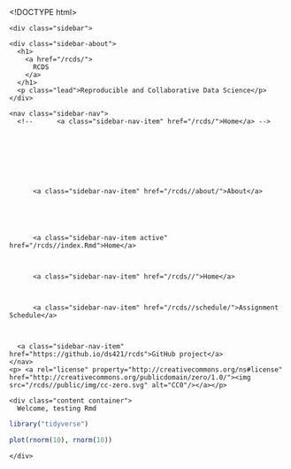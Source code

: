 <!DOCTYPE html>
<html lang="en-us">

  <head>
  <link href="http://gmpg.org/xfn/11" rel="profile">
  <meta http-equiv="X-UA-Compatible" content="IE=edge">
  <meta http-equiv="content-type" content="text/html; charset=utf-8">

  <!-- Enable responsiveness on mobile devices-->
  <meta name="viewport" content="width=device-width, initial-scale=1.0, maximum-scale=1">

  <title>
    
      RCDS &middot; Environment and Society: Data Sciences for the 21st Century
    
  </title>

  <!-- CSS -->
  <link rel="stylesheet" href="/rcds//public/css/poole.css">
  <link rel="stylesheet" href="/rcds//public/css/syntax.css">
  <link rel="stylesheet" href="/rcds//public/css/hyde.css">
  <link rel="stylesheet" href="http://fonts.googleapis.com/css?family=PT+Sans:400,400italic,700|Abril+Fatface">
  <link rel="stylesheet" href="//maxcdn.bootstrapcdn.com/font-awesome/4.7.0/css/font-awesome.min.css">
  <!-- Icons -->
  <link rel="apple-touch-icon-precomposed" sizes="144x144" href="/rcds//public/apple-touch-icon-144-precomposed.png">
                                 <link rel="shortcut icon" href="/rcds//public/favicon.ico">

  <!-- RSS -->
  <link rel="alternate" type="application/rss+xml" title="RSS" href="/atom.xml">
</head>


  <body class="theme-base-berkeley">

    <div class="sidebar">
  <div class="container sidebar-sticky">
    <div class="sidebar-about">
      <h1>
        <a href="/rcds/">
          RCDS
        </a>
      </h1>
      <p class="lead">Reproducible and Collaborative Data Science</p>
    </div>

    <nav class="sidebar-nav">
      <!--      <a class="sidebar-nav-item" href="/rcds/">Home</a> -->

      

      
      
        
      
        
          <a class="sidebar-nav-item" href="/rcds//about/">About</a>
        
      
        
      
        
          <a class="sidebar-nav-item active" href="/rcds//index.Rmd">Home</a>
        
      
        
          <a class="sidebar-nav-item" href="/rcds//">Home</a>
        
      
        
          <a class="sidebar-nav-item" href="/rcds//schedule/">Assignment Schedule</a>
        
      

      <a class="sidebar-nav-item" href="https://github.io/ds421/rcds">GitHub project</a>
    </nav>
    <p> <a rel="license" property="http://creativecommons.org/ns#license" href="http://creativecommons.org/publicdomain/zero/1.0/"><img src="/rcds//public/img/cc-zero.svg" alt="CC0"/></a></p>
  </div>
</div>


    <div class="content container">
      Welcome, testing Rmd


```r
library("tidyverse")
```

```r
plot(rnorm(10), rnorm(10))
```


    </div>

  </body>
</html>
